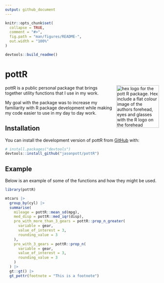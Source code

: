 ```yaml
---
output: github_document
---
```



```r
knitr::opts_chunk$set(
  collapse = TRUE,
  comment = "#>",
  fig.path = "man/figures/README-",
  out.width = "100%"
)

devtools::build_readme()
```

# pottR

<!-- badges: start -->
<!-- badges: end -->
<img src="man/figures/logo.png" align="right" height="139" alt="hex logo for the pott R package. Hex include a flat colour image of the authors forehead, eyes and glasses with the R logo on the forehead" />

pottR is a public personal package that brings together utility functions that I use in my work.

My goal with the package was to increase my familiarity with R package development while making my code easier to use in my day to day work.


## Installation

You can install the development version of pottR from [GitHub](https://github.com/) with:

``` r
# install.packages("devtools")
devtools::install_github("jasonpott/pottR")
```

## Example

Below is an example of some of the functions and how they might be used.

```r
library(pottR)

mtcars |>
  group_by(cyl) |>
  summarise(
    mileage = pottR::mean_sd(mpg),
    med_disp = pottR::med_iqr(disp),
    pro_with_more_than_3_gears = pottR::prop_n_greater(
      variable = gear,
      value_of_interest = 3,
      rounding_value = 3
    ),
    pro_with_3_gears = pottR::prop_n(
      variable = gear,
      value_of_interest = 3,
      rounding_value = 3
    )
  ) |>
  gt::gt() |>
  gt_pottr(footnote = "This is a footnote")
```

